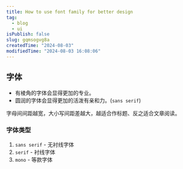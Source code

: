 ```yaml
---
title: How to use font family for better design
tag:
  - blog
  - ui
isPublish: false
slug: gqmsogvg8a
createdTime: "2024-08-03"
modifiedTime: "2024-08-03 16:08:06"
---
```


## 字体

- 有棱角的字体会显得更加的专业。
- 圆润的字体会显得更加的活泼有亲和力。(`sans serif`)

字母间间距越宽，大小写间距差越大，越适合作标题、反之适合文章阅读。

### 字体类型

1.  `sans serif` - 无衬线字体
2.  `serif` - 衬线字体
3.  `mono` - 等款字体
